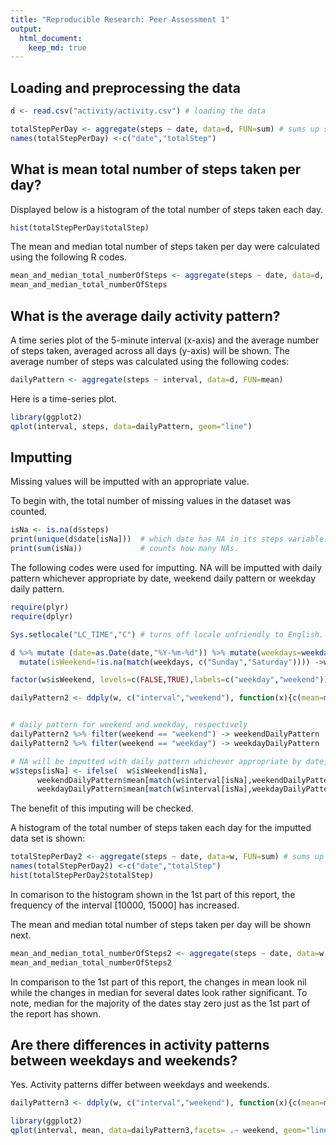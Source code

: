 ```yaml
---
title: "Reproducible Research: Peer Assessment 1"
output: 
  html_document:
    keep_md: true
---
```


## Loading and preprocessing the data

```r
d <- read.csv("activity/activity.csv") # loading the data

totalStepPerDay <- aggregate(steps ~ date, data=d, FUN=sum) # sums up steps each date
names(totalStepPerDay) <-c("date","totalStep")
```

## What is mean total number of steps taken per day?

Displayed below is a histogram of the total number of steps taken each day.

```r
hist(totalStepPerDay$totalStep)
```

The mean and median total number of steps taken per day were calculated using the following R codes.

```r
mean_and_median_total_numberOfSteps <- aggregate(steps ~ date, data=d, FUN=function(x){c(mean=mean(x), median=median(x))})
mean_and_median_total_numberOfSteps
```



## What is the average daily activity pattern?


A time series plot of the 5-minute interval (x-axis) and the
average number of steps taken, averaged across all days (y-axis) will be shown. The average number of steps was calculated using the following codes:

```r
dailyPattern <- aggregate(steps ~ interval, data=d, FUN=mean)
```

Here is a time-series plot.

```r
library(ggplot2)
qplot(interval, steps, data=dailyPattern, geom="line")
```


## Imputting

Missing values will be imputted with an appropriate value.

To begin with, the total number of missing values in the dataset was counted.

```r
isNa <- is.na(d$steps)       
print(unique(d$date[isNa]))  # which date has NA in its steps variable.
print(sum(isNa))             # counts how many NAs.
```

The following codes were used for imputting.
NA will be imputted with daily pattern whichever appropriate by date, weekend daily pattern or weekday daily pattern.

```r
require(plyr)
require(dplyr)

Sys.setlocale("LC_TIME","C") # turns off locale unfriendly to English.

d %>% mutate (date=as.Date(date,"%Y-%m-%d")) %>% mutate(weekdays=weekdays(date)) %>%
  mutate(isWeekend=!is.na(match(weekdays, c("Sunday","Saturday")))) ->w

factor(w$isWeekend, levels=c(FALSE,TRUE),labels=c("weekday","weekend"))->w$weekend

dailyPattern2 <- ddply(w, c("interval","weekend"), function(x){c(mean=mean(x$steps,na.rm=T), median=median(x$steps,na.rm=T))})


# daily pattern for weekend and weekday, respectively
dailyPattern2 %>% filter(weekend == "weekend") -> weekendDailyPattern
dailyPattern2 %>% filter(weekend == "weekday") -> weekdayDailyPattern

# NA will be imputted with daily pattern whichever appropriate by date, weekend daily pattern or weekday daily pattern.
w$steps[isNa] <- ifelse(  w$isWeekend[isNa],  
      weekendDailyPattern$mean[match(w$interval[isNa],weekendDailyPattern$interval)], 
      weekdayDailyPattern$mean[match(w$interval[isNa],weekdayDailyPattern$interval)])
```


The benefit of this imputing will be checked.

A histogram of the total number of steps taken each day for the imputted data set is shown:
```r
totalStepPerDay2 <- aggregate(steps ~ date, data=w, FUN=sum) # sums up steps each date
names(totalStepPerDay2) <-c("date","totalStep")
hist(totalStepPerDay2$totalStep)
```
In comarison to the histogram shown in the 1st part of this report, the frequency of the interval [10000, 15000] has increased.

The mean and median total number of steps taken per day will be shown next.

```r
mean_and_median_total_numberOfSteps2 <- aggregate(steps ~ date, data=w, FUN=function(x){c(mean=mean(x), median=median(x))})
mean_and_median_total_numberOfSteps2
```

In comparison to the 1st part of this report, the changes in mean look nil while the changes in median for several dates look rather significant. To note, median for the majority of the dates stay zero just as the 1st part of the report has shown.  

## Are there differences in activity patterns between weekdays and weekends?

Yes. Activity patterns differ between weekdays and weekends.

```r
dailyPattern3 <- ddply(w, c("interval","weekend"), function(x){c(mean=mean(x$steps,na.rm=T), median=median(x$steps,na.rm=T))})
```

```r
library(ggplot2)
qplot(interval, mean, data=dailyPattern3,facets= .~ weekend, geom="line")
```